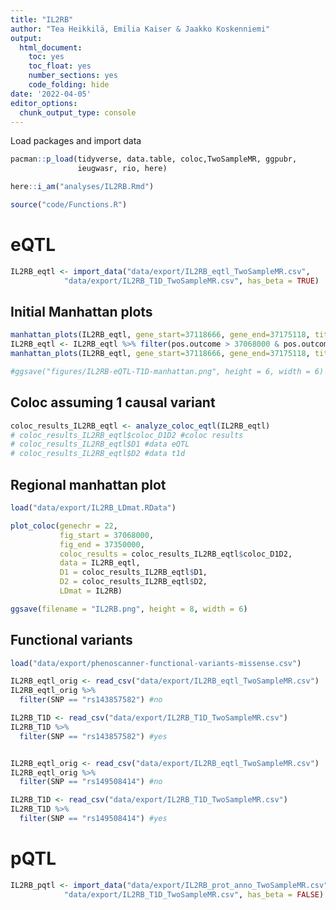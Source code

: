 ---
title: "IL2RB"
author: "Tea Heikkilä, Emilia Kaiser & Jaakko Koskenniemi"
output:
  html_document:
    toc: yes
    toc_float: yes
    number_sections: yes
    code_folding: hide
date: '2022-04-05'
editor_options: 
  chunk_output_type: console
---

Load packages and import data
```{r}
pacman::p_load(tidyverse, data.table, coloc,TwoSampleMR, ggpubr, 
               ieugwasr, rio, here)

here::i_am("analyses/IL2RB.Rmd")

source("code/Functions.R")
```


# eQTL

```{r}

IL2RB_eqtl <- import_data("data/export/IL2RB_eqtl_TwoSampleMR.csv",
            "data/export/IL2RB_T1D_TwoSampleMR.csv", has_beta = TRUE)

```

## Initial Manhattan plots
```{r}
manhattan_plots(IL2RB_eqtl, gene_start=37118666, gene_end=37175118, title = "IL2RB")
IL2RB_eqtl <- IL2RB_eqtl %>% filter(pos.outcome > 37068000 & pos.outcome < 37350000) 
manhattan_plots(IL2RB_eqtl, gene_start=37118666, gene_end=37175118, title = "IL2RB")

#ggsave("figures/IL2RB-eQTL-T1D-manhattan.png", height = 6, width = 6)

```

## Coloc assuming 1 causal variant
```{r}
coloc_results_IL2RB_eqtl <- analyze_coloc_eqtl(IL2RB_eqtl)
# coloc_results_IL2RB_eqtl$coloc_D1D2 #coloc results
# coloc_results_IL2RB_eqtl$D1 #data eQTL
# coloc_results_IL2RB_eqtl$D2 #data t1d

```

## Regional manhattan plot

```{r}

load("data/export/IL2RB_LDmat.RData")

plot_coloc(genechr = 22,
           fig_start = 37068000,
           fig_end = 37350000,
           coloc_results = coloc_results_IL2RB_eqtl$coloc_D1D2,
           data = IL2RB_eqtl,
           D1 = coloc_results_IL2RB_eqtl$D1,
           D2 = coloc_results_IL2RB_eqtl$D2,
           LDmat = IL2RB)

ggsave(filename = "IL2RB.png", height = 8, width = 6)
```



## Functional variants

```{r}
load("data/export/phenoscanner-functional-variants-missense.csv")

IL2RB_eqtl_orig <- read_csv("data/export/IL2RB_eqtl_TwoSampleMR.csv")
IL2RB_eqtl_orig %>%
  filter(SNP == "rs143857582") #no

IL2RB_T1D <- read_csv("data/export/IL2RB_T1D_TwoSampleMR.csv")
IL2RB_T1D %>%
  filter(SNP == "rs143857582") #yes


IL2RB_eqtl_orig <- read_csv("data/export/IL2RB_eqtl_TwoSampleMR.csv")
IL2RB_eqtl_orig %>%
  filter(SNP == "rs149508414") #no

IL2RB_T1D <- read_csv("data/export/IL2RB_T1D_TwoSampleMR.csv")
IL2RB_T1D %>%
  filter(SNP == "rs149508414") #yes

```



# pQTL

```{r}
IL2RB_pqtl <- import_data("data/export/IL2RB_prot_anno_TwoSampleMR.csv",
            "data/export/IL2RB_T1D_TwoSampleMR.csv", has_beta = FALSE)

```




